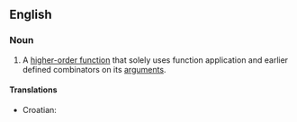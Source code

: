 ==English==

===Noun===
{{en-noun}}

# {{computer science}} A [[higher-order function]] that solely uses function application and earlier defined combinators on its [[argument]]s.

====Translations====
{{trans-top|high-order function}}
*Croatian: {{t|hr|kombinator|m}}
{{trans-mid}}
{{trans-bottom}}